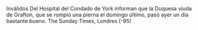 Inválidos
Del Hospital del Condado de York informan que la Duquesa viuda de
Grafton, que se rompió una pierna el domingo último, pasó ayer un día bastante
bueno.
The Sunday Times, Londres
(-95)
